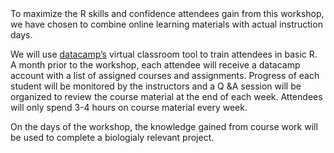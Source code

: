 <br>
<br>
<p>
To maximize the R skills and confidence attendees gain from this workshop, we have chosen to combine online learning materials with actual instruction days. 
<br>
<p>
We will use [datacamp's](https://www.datacamp.com/home) virtual classroom tool to train attendees in basic R. A month prior to the workshop, each attendee will receive a datacamp account with a list of assigned courses and assignments. Progress of each student will be monitored by the instructors and a Q &A session will be organized to review the course material at the end of each week. Attendees will only spend 3-4 hours on course material every week. 
</p>
<p>
On the days of the workshop, the knowledge gained from course work will be used to complete a biologialy relevant project.  </p>
